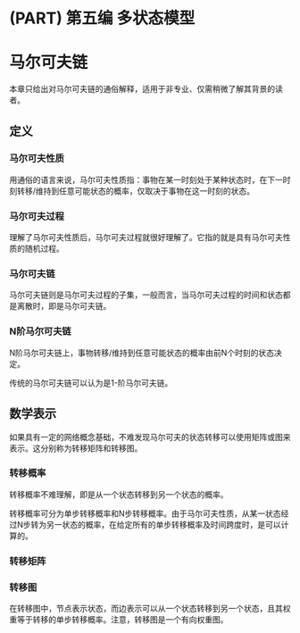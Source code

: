 # (PART) 第五编 多状态模型 {-}

# 马尔可夫链 {#MarkovChain}

本章只给出对马尔可夫链的通俗解释，适用于非专业、仅需稍微了解其背景的读者。

## 定义 {#MarkovChain-Defination}

### 马尔可夫性质 {#MarkovChain-Defination-Property}

用通俗的语言来说，马尔可夫性质指：事物在某一时刻处于某种状态时，在下一时刻转移/维持到任意可能状态的概率，仅取决于事物在这一时刻的状态。

### 马尔可夫过程 {#MarkovChain-Defination-Process}

理解了马尔可夫性质后，马尔可夫过程就很好理解了。它指的就是具有马尔可夫性质的随机过程。

### 马尔可夫链 {#MarkovChain-Defination-Chain}

马尔可夫链则是马尔可夫过程的子集，一般而言，当马尔可夫过程的时间和状态都是离散时，即是马尔可夫链。

### N阶马尔可夫链 {#MarkovChain-Defination-Chain-N}

N阶马尔可夫链上，事物转移/维持到任意可能状态的概率由前N个时刻的状态决定。

传统的马尔可夫链可以认为是1-阶马尔可夫链。

## 数学表示 {#MarkovChain-Math}

如果具有一定的网络概念基础，不难发现马尔可夫的状态转移可以使用矩阵或图来表示。这分别称为转移矩阵和转移图。

### 转移概率 {#MarkovChain-Math-Probability}

转移概率不难理解，即是从一个状态转移到另一个状态的概率。

转移概率可分为单步转移概率和N步转移概率。由于马尔可夫性质，从某一状态经过N步转为另一状态的概率，在给定所有的单步转移概率及时间跨度时，是可以计算的。

### 转移矩阵 {#MarkovChain-Math-Matrix}



### 转移图 {#MarkovChain-Math-Graph}

在转移图中，节点表示状态，而边表示可以从一个状态转移到另一个状态，且其权重等于转移的单步转移概率。注意，转移图是一个有向权重图。



